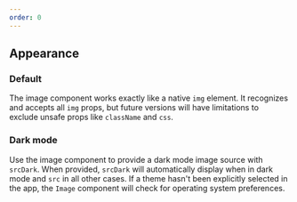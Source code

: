 ```yaml
---
order: 0
---
```



## Appearance

### Default

The image component works exactly like a native `img` element. It recognizes and accepts all `img`
props, but future versions will have limitations to exclude unsafe props like `className` and `css`.

<Example Component={ImageDefault} packageName="@atlaskit/image" />

### Dark mode

Use the image component to provide a dark mode image source with `srcDark`. When provided, `srcDark`
will automatically display when in dark mode and `src` in all other cases. If a theme hasn't been
explicitly selected in the app, the `Image` component will check for operating system preferences.

<Example Component={ImageThemed} packageName="@atlaskit/image" />
